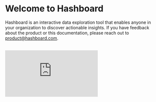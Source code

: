 
# Welcome to Hashboard

Hashboard is an interactive data exploration tool that enables anyone in your organization to discover actionable insights. If you have feedback about the product or this documentation, please reach out to [product@hashboard.com](mailto:product@hashboard.com).

<br />
<div>
  <div style={{ position: "relative", paddingBottom: "62.5%", height: 0 }}>
    <iframe
      src="https://www.loom.com/embed/d9014d341e5b4c10b69524d3b400ced1?hide_owner=true&hide_share=true&hide_title=true&hideEmbedTopBar=true"
      frameBorder={0}
      webkitallowfullscreen="true"
      mozallowfullscreen="true"
      allowFullScreen={true}
      style={{
        position: "absolute",
        top: 0,
        left: 0,
        width: "100%",
        height: "100%"
      }}
    />
  </div>
</div>

<Callout type="info">
  **New to Hashboard?** Take a look at the [quickstart
  guide](/docs/getting-started/quick-start) or click the Get Access button at
  the top of the page to get access.
</Callout>

## Hashboard workflow

### 1. Define your Data Model

Your data models define measures and filters upfront so you can analyze data without writing writing code everytime. See the [Data Modeling Overview](/docs/data-modeling/Data-Models-Overview.md).

### 2. Analyze and Explore

Hashboard automatically sets up an intuitive data explorer for each data model. You can save views of the data that are important to your organization.

### 3. Share

When you find something interesting, create explorations, saved explorations and dashboards to share insights with your team.

